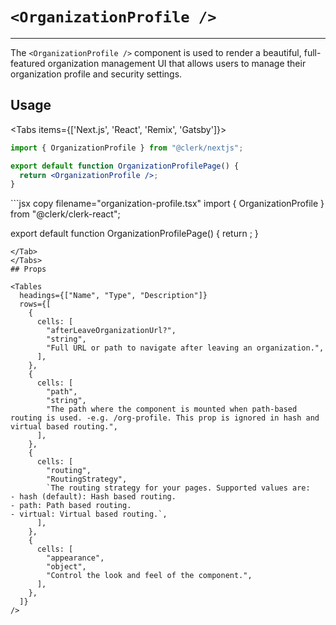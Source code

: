 
# `<OrganizationProfile />`

---

<Images
  alt="Organization Profile Example"
  width={1024}
  height={548}
  src="/images/ui-components/component-org_profile.svg"
/>
The `
<OrganizationProfile />
` component is used to render a beautiful, full-featured organization management
UI that allows users to manage their organization profile and security settings.

## Usage

<Tabs items={['Next.js', 'React', 'Remix', 'Gatsby']}>
<Tab>
```jsx copy filename="/pages/organization-profile/[[...index]].tsx"
import { OrganizationProfile } from "@clerk/nextjs";

export default function OrganizationProfilePage() {
  return <OrganizationProfile />;
}
```
</Tab>
<Tab>
```jsx copy filename="organization-profile.tsx"
import { OrganizationProfile } from "@clerk/clerk-react";

export default function OrganizationProfilePage() {
  return <OrganizationProfile />;
}
```
</Tab>
</Tabs>
## Props

<Tables
  headings={["Name", "Type", "Description"]}
  rows={[
    {
      cells: [
        "afterLeaveOrganizationUrl?",
        "string",
        "Full URL or path to navigate after leaving an organization.",
      ],
    },
    {
      cells: [
        "path",
        "string",
        "The path where the component is mounted when path-based routing is used. -e.g. /org-profile. This prop is ignored in hash and virtual based routing.",
      ],
    },
    {
      cells: [
        "routing",
        "RoutingStrategy",
        `The routing strategy for your pages. Supported values are:
- hash (default): Hash based routing.
- path: Path based routing.
- virtual: Virtual based routing.`,
      ],
    },
    {
      cells: [
        "appearance",
        "object",
        "Control the look and feel of the component.",
      ],
    },
  ]}
/>
